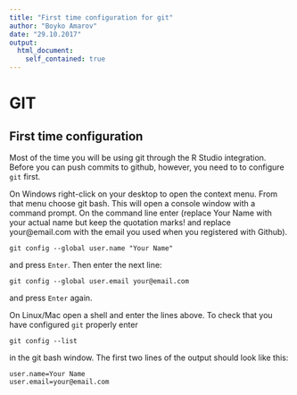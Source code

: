 ```yaml
---
title: "First time configuration for git"
author: "Boyko Amarov"
date: "29.10.2017"
output:
  html_document:
    self_contained: true
---
```


# GIT

## First time configuration

Most of the time you will be using git through the R Studio integration. Before you can push commits to github, however, you need to to configure `git` first.

On Windows right-click on your desktop to open the context menu. From that menu choose git bash. This will open a console window with a command prompt. On the command line enter (replace Your Name with your actual name but keep the quotation marks! and replace your@email.com with the email you used when you registered with Github).

~~~~~~~~~~~~~~~~~~~~~~~~~~~~~~~~~~~~~~~~~
git config --global user.name "Your Name"
~~~~~~~~~~~~~~~~~~~~~~~~~~~~~~~~~~~~~~~~~

and press `Enter`. Then enter the next line:

~~~~~~~~~~~~~~~~~~~~~~~~~~~~~~~~~~~~~~~~~~~~~
git config --global user.email your@email.com
~~~~~~~~~~~~~~~~~~~~~~~~~~~~~~~~~~~~~~~~~~~~~

and press `Enter` again.

On Linux/Mac open a shell and enter the lines above. To check that you have configured `git` properly enter

~~~~~~~~~~~~~~~~~
git config --list
~~~~~~~~~~~~~~~~~

in the git bash window. The first two lines of the output should look like this:

~~~~~~~~~~~~~~~~~~~~~~~~~
user.name=Your Name
user.email=your@email.com
~~~~~~~~~~~~~~~~~~~~~~~~~
